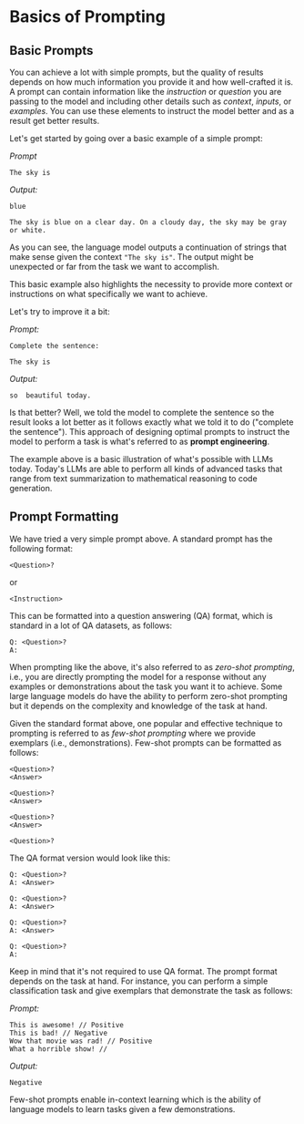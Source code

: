 # Basics of Prompting

## Basic Prompts

You can achieve a lot with simple prompts, but the quality of results depends on how much information you provide it and how well-crafted it is. A prompt can contain information like the _instruction_ or _question_ you are passing to the model and including other details such as _context_, _inputs_, or _examples_. You can use these elements to instruct the model better and as a result get better results.

Let's get started by going over a basic example of a simple prompt:

_Prompt_

```
The sky is
```

_Output:_

```
blue

The sky is blue on a clear day. On a cloudy day, the sky may be gray or white.
```

As you can see, the language model outputs a continuation of strings that make sense given the context `"The sky is"`. The output might be unexpected or far from the task we want to accomplish. 

This basic example also highlights the necessity to provide more context or instructions on what specifically we want to achieve.

Let's try to improve it a bit:

_Prompt:_

```
Complete the sentence: 

The sky is
```

_Output:_

```
so  beautiful today.
```

Is that better? Well, we told the model to complete the sentence so the result looks a lot better as it follows exactly what we told it to do ("complete the sentence"). This approach of designing optimal prompts to instruct the model to perform a task is what's referred to as **prompt engineering**. 

The example above is a basic illustration of what's possible with LLMs today. Today's LLMs are able to perform all kinds of advanced tasks that range from text summarization to mathematical reasoning to code generation.

## Prompt Formatting

We have tried a very simple prompt above. A standard prompt has the following format:

```
<Question>?
```

or 

```
<Instruction>
```

This can be formatted into a question answering (QA) format, which is standard in a lot of QA datasets, as follows:

```
Q: <Question>?
A: 
```

When prompting like the above, it's also referred to as _zero-shot prompting_, i.e., you are directly prompting the model for a response without any examples or demonstrations about the task you want it to achieve. Some large language models do have the ability to perform zero-shot prompting but it depends on the complexity and knowledge of the task at hand. 

Given the standard format above, one popular and effective technique to prompting is referred to as _few-shot prompting_ where we provide exemplars (i.e., demonstrations). Few-shot prompts can be formatted as follows:

```
<Question>?
<Answer>

<Question>?
<Answer>

<Question>?
<Answer>

<Question>?

```

The QA format version would look like this:

```
Q: <Question>?
A: <Answer>

Q: <Question>?
A: <Answer>

Q: <Question>?
A: <Answer>

Q: <Question>?
A:
```

Keep in mind that it's not required to use QA format. The prompt format depends on the task at hand. For instance, you can perform a simple classification task and give exemplars that demonstrate the task as follows:

_Prompt:_

```
This is awesome! // Positive
This is bad! // Negative
Wow that movie was rad! // Positive
What a horrible show! //
```

_Output:_

```
Negative
```

Few-shot prompts enable in-context learning which is the ability of language models to learn tasks given a few demonstrations.
